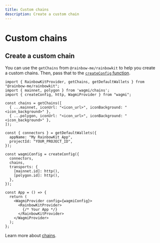 ```yaml
---
title: Custom chains
description: Create a custom chain
---
```


# Custom chains

## Create a custom chain

You can use the `getChains` from `@rainbow-me/rainbowkit` to help you create a custom chains. Then, pass that to the [`createConfig` function](https://wagmi.sh/core/api/createConfig#createconfig).

```tsx
import { RainbowKitProvider, getChains, getDefaultWallets } from "@rainbow-me/rainbowkit";
import { mainnet, polygon } from 'wagmi/chains';
import { createConfig, http, WagmiProvider } from "wagmi";

const chains = getChains([
  { ...mainnet, iconUrl: "<icon_url>", iconBackground: "<icon_background>" },
  { ...polygon, iconUrl: "<icon_url>", iconBackground: "<icon_background>" },
]);

const { connectors } = getDefaultWallets({
  appName: "My RainbowKit App",
  projectId: "YOUR_PROJECT_ID",
});

const wagmiConfig = createConfig({
  connectors,
  chains,
  transports: {
    [mainnet.id]: http(),
    [polygon.id]: http(),
  },
});

const App = () => {
  return (
    <WagmiProvider config={wagmiConfig}>
      <RainbowKitProvider>
        {/* Your App */}
      </RainbowKitProvider>
    </WagmiProvider>
  );
};
```

Learn more about [chains](https://wagmi.sh/core/api/createConfig#chains).
